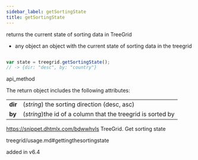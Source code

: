 ```yaml
---
sidebar_label: getSortingState
title: getSortingState
---
```



          


<Short>
 returns the current state of sorting data in TreeGrid



</Short>






- any   object	  an object with the current state of sorting data in the treegrid


~~~js

var state = treegrid.getSortingState(); 
// -> {dir: "desc", by: "country"}


~~~
 api_method

<Descr>

The return object includes the following attributes:

<table class="webixdoc_links">
	<tbody>
        <tr>
			<td class="webixdoc_links0"><b>dir</b></td>
			<td>(<i>string</i>) the sorting direction (desc, asc)</td>
		</tr>
		<tr>
			<td class="webixdoc_links0"><b>by</b></td>
			<td>(<i>string</i>)the id of a column that the treegrid is sorted by</td>
		</tr>
    </tbody>
</table>



</Descr>



https://snippet.dhtmlx.com/bdwwhvls	TreeGrid. Get sorting state


 treegrid/usage.md#gettingthesortingstate


added in v6.4

